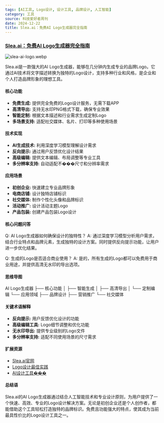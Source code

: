 ```yaml
---
tags: [AI工具, Logo设计, 设计工具, 品牌设计, 人工智能]
category: 工具
source: 科技爱好者周刊
date: 2024-12-22
title: Slea.ai：免费AI Logo生成器完全指南
---
```


### [Slea.ai：免费AI Logo生成器完全指南](https://slea.ai/zh-CN)

![slea-ai-logo.webp](https://img.mengpeng.tech/i/2024/12/22/6767c1093c0a4.webp)

Slea.ai是一款强大的AI Logo生成器，能够在几分钟内生成专业的品牌Logo。它通过AI技术将文字描述转换为独特的Logo设计，支持多种行业和风格，是企业和个人打造品牌形象的理想工具。

#### 核心功能

- **免费生成:** 提供完全免费的Logo设计服务，无需下载APP
- **高清导出:** 支持无水印PNG格式下载，确保专业效果
- **智能定制:** 根据文本描述和行业需求生成定制Logo
- **多场景支持:** 适配社交媒体、名片、打印等多种使用场景

#### 技术实现

- **AI生成技术:** 利用深度学习模型理解设计需求
- **反向提示:** 通过用户反馈优化设计结果
- **高级编辑:** 提供文本编辑、布局调整等专业工具
- **多分辨率支持:** 自动适配不���尺寸和分辨率需求

#### 应用场景

- **初创企业:** 快速建立专业品牌形象
- **电商店铺:** 设计独特店铺标识
- **社交媒体:** 制作个性化头像和品牌标识
- **活动推广:** 设计活动主题Logo
- **产品包装:** 创建产品包装Logo设计

#### 核心问题问答

Q: AI Logo生成器如何确保设计的独特性？
A: 通过深度学习模型分析用户需求，结合行业特点和品牌元素，生成独特的设计方案。同时提供反向提示功能，让用户进一步优化结果。

Q: 生成的Logo是否适合商业使用？
A: 是的，所有生成的Logo都可以免费用于商业用途，并提供高清无水印的导出选项。

#### 思维导图
AI Logo生成器
├── 核心功能
│   ├── 智能生成
│   ├── 高清导出
│   └── 定制编辑
└── 应用领域
    ├── 品牌设计
    ├── 营销推广
    └── 社交媒体

#### 关键术语解释

- **反向提示:** 用户反馈优化设计的功能
- **高级编辑工具:** Logo细节调整和优化功能
- **无水印导出:** 提供专业级别的Logo文件
- **多分辨率支持:** 适配不同使用场景的尺寸需求

#### 扩展资源

- [Slea.ai官网](https://slea.ai)
- [Logo设计最佳实践](https://slea.ai/blog)
- [AI设计工具���](https://slea.ai/resources)

#### 总结语

Slea.ai的AI Logo生成器通过结合人工智能技术和专业设计原则，为用户提供了一个快速、高效、专业的Logo设计解决方案。无论是初创企业还是个人创作者，都能借助这个工具轻松打造独特的品牌标识。免费且功能强大的特点，使其成为当前最具性价比的Logo设计工具之一。 